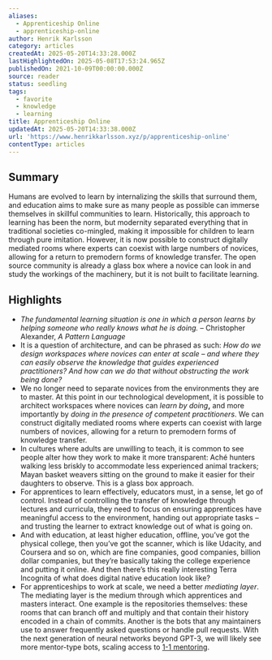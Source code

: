 ```yaml
---
aliases:
  - Apprenticeship Online
  - apprenticeship-online
author: Henrik Karlsson
category: articles
createdAt: 2025-05-20T14:33:28.000Z
lastHighlightedOn: 2025-05-08T17:53:24.965Z
publishedOn: 2021-10-09T00:00:00.000Z
source: reader
status: seedling
tags:
  - favorite
  - knowledge
  - learning
title: Apprenticeship Online
updatedAt: 2025-05-20T14:33:38.000Z
url: 'https://www.henrikkarlsson.xyz/p/apprenticeship-online'
contentType: articles
---
```

## Summary

Humans are evolved to learn by internalizing the skills that surround them, and education aims to make sure as many people as possible can immerse themselves in skillful communities to learn. Historically, this approach to learning has been the norm, but modernity separated everything that in traditional societies co-mingled, making it impossible for children to learn through pure imitation. However, it is now possible to construct digitally mediated rooms where experts can coexist with large numbers of novices, allowing for a return to premodern forms of knowledge transfer. The open source community is already a glass box where a novice can look in and study the workings of the machinery, but it is not built to facilitate learning.

## Highlights

- _The fundamental learning situation is one in which a person learns by helping someone who really knows what he is doing._
  – Christopher Alexander, _A Pattern Language_
- It is a question of architecture, and can be phrased as such: _How do we design workspaces where novices can enter at scale – and where they can easily observe the knowledge that guides experienced practitioners?_
  _And how can we do that without obstructing the work being done?_
- We no longer need to separate novices from the environments they are to master. At this point in our technological development, it is possible to architect workspaces where novices can _learn by doing_**,** and more importantly by _doing in the presence of competent practitioners_. We can construct digitally mediated rooms where experts can coexist with large numbers of novices, allowing for a return to premodern forms of knowledge transfer.
- In cultures where adults are unwilling to teach, it is common to see people alter how they work to make it more transparent: Aché hunters walking less briskly to accommodate less experienced animal trackers; Mayan basket weavers sitting on the ground to make it easier for their daughters to observe. This is a glass box approach.
- For apprentices to learn effectively, educators must, in a sense, let go of control. Instead of controlling the transfer of knowledge through lectures and curricula, they need to focus on ensuring apprentices have meaningful access to the environment, handing out appropriate tasks – and trusting the learner to extract knowledge out of what is going on.
- And with education, at least higher education, offline, you’ve got the physical college, then you’ve got the scanner, which is like Udacity, and Coursera and so on, which are fine companies, good companies, billion dollar companies, but they’re basically taking the college experience and putting it online. And then there’s this really interesting Terra Incognita of what does digital native education look like?
- For apprenticeships to work at scale, we need a better _mediating layer_. The mediating layer is the medium through which apprentices and masters interact. One example is the repositories themselves: these rooms that can branch off and multiply and that contain their history encoded in a chain of commits. Another is the bots that any maintainers use to answer frequently asked questions or handle pull requests. With the next generation of neural networks beyond GPT-3, we will likely see more mentor-type bots, scaling access to [1-1 mentoring](https://nintil.com/bloom-sigma/).

